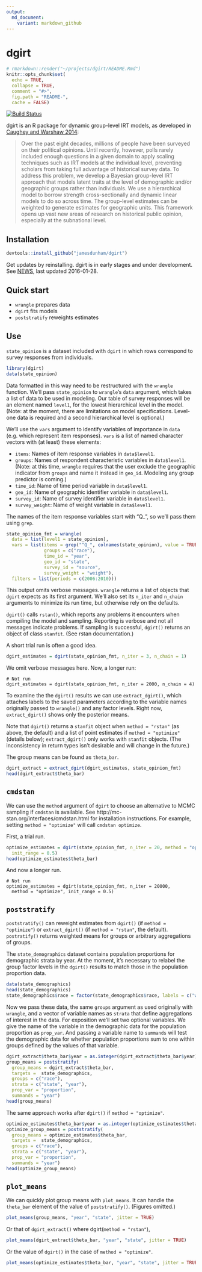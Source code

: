 ```yaml
---
output:
  md_document:
    variant: markdown_github
---
```

<!-- README.md is generated from README.Rmd. Please edit that file -->

# dgirt

```r
# rmarkdown::render("~/projects/dgirt/README.Rmd")
knitr::opts_chunk$set(
  echo = TRUE,
  collapse = TRUE,
  comment = "#>",
  fig.path = "README-",
  cache = FALSE)
```
[![Build Status](https://travis-ci.org/jamesdunham/dgirt.svg?branch=master)](https://travis-ci.org/jamesdunham/dgirt)

dgirt is an R package for dynamic group-level IRT models, as developed in [Caughey and Warshaw
2014](http://pan.oxfordjournals.org/content/early/2015/02/04/pan.mpu021.full.pdf+html):

> Over the past eight decades, millions of people have been surveyed on their political opinions. Until recently,
> however, polls rarely included enough questions in a given domain to apply scaling techniques such as IRT models at
> the individual level, preventing scholars from taking full advantage of historical survey data. To address this
> problem, we develop a Bayesian group-level IRT approach that models latent traits at the level of demographic and/or
> geographic groups rather than individuals. We use a hierarchical model to borrow strength cross-sectionally and
> dynamic linear models to do so across time. The group-level estimates can be weighted to generate estimates for
> geographic units. This framework opens up vast new areas of research on historical public opinion, especially at the
> subnational level.

## Installation

```r
devtools::install_github("jamesdunham/dgirt")
```

Get updates by reinstalling. dgirt is in early stages and under development.
See [NEWS](NEWS.md), last updated 2016-01-28.

## Quick start

  * `wrangle` prepares data
  * `dgirt` fits models
  * `poststratify` reweights estimates

## Use

`state_opinion` is a dataset included with `dgirt` in which rows correspond to survey
responses from individuals.

```r
library(dgirt)
data(state_opinion)
```

Data formatted in this way need to be restructured with the `wrangle` function.  We'll pass `state_opinion` to
`wrangle`'s `data` argument, which takes a list of data to be used in modeling. Our table of survey responses will be an
element named `level1`, for the lowest hierarchical level in the model. (Note: at the moment, there are limitations on
model specifications. Level-one data is required and a second hierarchical level is optional.)

We'll use the `vars` argument to identify variables of importance in `data` (e.g. which represent item responses).
`vars` is a list of named character vectors with (at least) these elements:

  * `items`: Names of item response variables in `data$level1`.
  * `groups`: Names of respondent characteristic variables in `data$level1`.  (Note: at this time, `wrangle` requires
    that the user exclude the geographic indicator from `groups` and name it instead in `geo_id`.  Modeling any group
    predictor is coming.)
  * `time_id`: Name of time period variable in `data$level1`.
  * `geo_id`: Name of geographic identifier variable in `data$level1`.
  * `survey_id`: Name of survey identifier variable in `data$level1`.
  * `survey_weight`: Name of weight variable in `data$level1`.

The names of the item response variables start with "Q\_", so we'll pass them using `grep`.

```r
state_opinion_fmt = wrangle(
  data = list(level1 = state_opinion),
  vars = list(items = grep("^Q_", colnames(state_opinion), value = TRUE),
              groups = c("race"),
              time_id = "year",
              geo_id = "state",
              survey_id = "source",
              survey_weight = "weight"),
  filters = list(periods = c(2006:2010)))
```

This output omits verbose messages. `wrangle` returns a list of objects that `dgirt` expects as its first argument.
We'll also set its `n_iter` and `n_chain` arguments to minimize its run time, but otherwise rely on the defaults.

`dgirt()` calls `rstan()`, which reports any problems it encounters when compiling the model and sampling. Reporting is
verbose and not all messages indicate problems. If sampling is successful, `dgirt()` returns an object of class
`stanfit`. (See rstan documentation.)

A short trial run is often a good idea.

```r
dgirt_estimates = dgirt(state_opinion_fmt, n_iter = 3, n_chain = 1)
```

We omit verbose messages here. Now, a longer run:

```
# Not run
dgirt_estimates = dgirt(state_opinion_fmt, n_iter = 2000, n_chain = 4)
```

To examine the the `dgirt()` results we can use `extract_dgirt()`, which attaches labels to the saved parameters
according to the variable names originally passed to `wrangle()` and any factor levels. Right now, `extract_dgirt()`
shows only the posterior means.

Note that `dgirt()` returns a `stanfit` object when `method = "rstan"` (as above, the default) and a list of point
estimates if `method = "optimize"` (details below); `extract_dgirt()` only works with `stanfit` objects. (The
inconsistency in return types isn't desirable and will change in the future.)

The group means can be found as `theta_bar`.

```r
dgirt_extract = extract_dgirt(dgirt_estimates, state_opinion_fmt)
head(dgirt_extract$theta_bar)
```

## `cmdstan`

We can use the `method` argument of `dgirt` to choose an alternative to MCMC sampling if `cmdstan` is available. See
http://mc-stan.org/interfaces/cmdstan.html for installation instructions. For example, setting `method = "optimize"`
will call `cmdstan optimize`.

First, a trial run.

```r
optimize_estimates = dgirt(state_opinion_fmt, n_iter = 20, method = "optimize",
  init_range = 0.5)
head(optimize_estimates$theta_bar)
```

And now a longer run.

```
# Not run
optimize_estimates = dgirt(state_opinion_fmt, n_iter = 20000,
  method = "optimize", init_range = 0.5)
```

## `poststratify`

`poststratify()` can reweight estimates from `dgirt()` (if `method = "optimize"`) or `extract_dgirt()` (if `method =
"rstan"`, the default).  `postratify()` returns weighted means for groups or arbitrary aggregations of groups.

The `state_demographics` dataset contains population proportions for demographic strata by year. At the moment, it's
necessary to relabel the group factor levels in the `dgirt()` results to match those in the population proportion data.

```r
data(state_demographics)
head(state_demographics)
state_demographics$race = factor(state_demographics$race, labels = c("white", "black", "other"))
```

Now we pass these data, the same `groups` argument as used originally with `wrangle`, and a vector of variable names as
`strata` that define aggregations of interest in the data. For exposition we'll set two optional variables. We give the
name of the variable in the demographic data for the population proportion as `prop_var`. And passing a variable name to
`summands` will test the demographic data for whether population proportions sum to one within groups defined by the
values of that variable.

```r
dgirt_extract$theta_bar$year = as.integer(dgirt_extract$theta_bar$year)
group_means = poststratify(
  group_means = dgirt_extract$theta_bar,
  targets =  state_demographics,
  groups = c("race"),
  strata = c("state", "year"),
  prop_var = "proportion",
  summands = "year")
head(group_means)
```

The same approach works after `dgirt()` if `method = "optimize"`.

```r
optimize_estimates$theta_bar$year = as.integer(optimize_estimates$theta_bar$year)
optimize_group_means = poststratify(
  group_means = optimize_estimates$theta_bar,
  targets =  state_demographics,
  groups = c("race"),
  strata = c("state", "year"),
  prop_var = "proportion",
  summands = "year")
head(optimize_group_means)
```

## `plot_means`

We can quickly plot group means with `plot_means`. It can handle the `theta_bar` element of the value of
`poststratify()`. (Figures omitted.)

```r
plot_means(group_means, "year", "state", jitter = TRUE)
```

Or that of `dgirt_extract()` where dgirt(`method = "rstan"`),

```r
plot_means(dgirt_extract$theta_bar, "year", "state", jitter = TRUE)
```

Or the value of `dgirt()` in the case of `method = "optimize"`.

```r
plot_means(optimize_estimates$theta_bar, "year", "state", jitter = TRUE)
```

